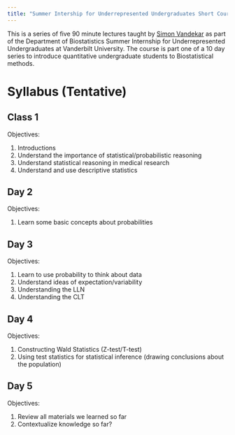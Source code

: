 ```yaml
---
title: "Summer Intership for Underrepresented Undergraduates Short Course"
---
```


This is a series of five 90 minute lectures taught by [Simon Vandekar](http://simonvandekar.github.io) as part of the Department of Biostatistics Summer Internship for Underrepresented Undergraduates at Vanderbilt University. The course is part one of a 10 day series to introduce quantitative undergraduate students to Biostatistical methods.


# Syllabus (Tentative)
 

## Class 1
 
Objectives:

1. Introductions
2. Understand the importance of statistical/probabilistic reasoning
3. Understand statistical reasoning in medical research
4. Understand and use descriptive statistics

  
## Day 2

Objectives:

1. Learn some basic concepts about probabilities


 
## Day 3
 
Objectives:

1. Learn to use probability to think about data
2. Understand ideas of expectation/variability
3. Understanding the LLN
4. Understanding the CLT

## Day 4

Objectives:

1. Constructing Wald Statistics (Z-test/T-test)
2. Using test statistics for statistical inference (drawing conclusions about the population)

	
 
## Day 5

Objectives:

1. Review all materials we learned so far
2. Contextualize knowledge so far?
